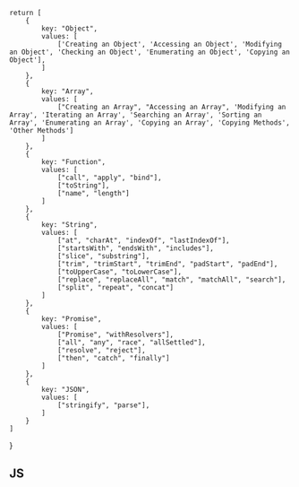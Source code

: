 
    return [
        {
            key: "Object",
            values: [
                ['Creating an Object', 'Accessing an Object', 'Modifying an Object', 'Checking an Object', 'Enumerating an Object', 'Copying an Object'],
            ]
        },
        {
            key: "Array",
            values: [
                ["Creating an Array", "Accessing an Array", 'Modifying an Array', 'Iterating an Array', 'Searching an Array', 'Sorting an Array', 'Enumerating an Array', 'Copying an Array', 'Copying Methods', 'Other Methods']
            ]
        },
        {
            key: "Function",
            values: [
                ["call", "apply", "bind"],
                ["toString"],
                ["name", "length"]
            ]
        },
        {
            key: "String",
            values: [
                ["at", "charAt", "indexOf", "lastIndexOf"],
                ["startsWith", "endsWith", "includes"],
                ["slice", "substring"],
                ["trim", "trimStart", "trimEnd", "padStart", "padEnd"],
                ["toUpperCase", "toLowerCase"],
                ["replace", "replaceAll", "match", "matchAll", "search"],
                ["split", "repeat", "concat"]
            ]
        },
        {
            key: "Promise",
            values: [
                ["Promise", "withResolvers"],
                ["all", "any", "race", "allSettled"],
                ["resolve", "reject"],
                ["then", "catch", "finally"]
            ]
        },
        {
            key: "JSON",
            values: [
                ["stringify", "parse"],
            ]
        }
    ]
}

## JS
<CreateTable data={DataJS()} path="docs/js" />